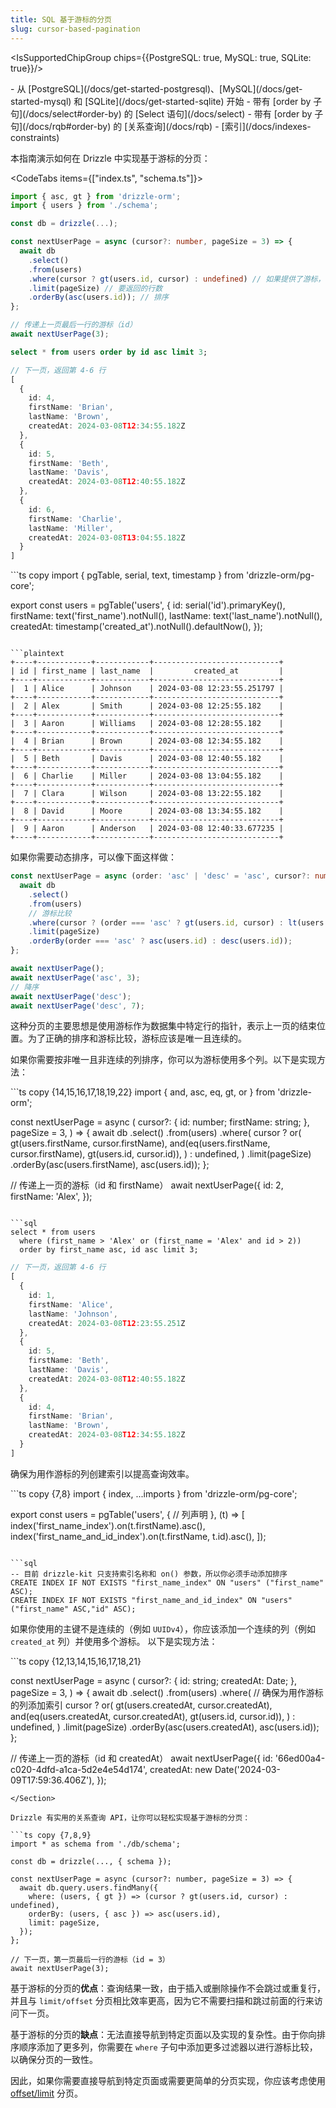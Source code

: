 ```yaml
---
title: SQL 基于游标的分页
slug: cursor-based-pagination
---
```



<IsSupportedChipGroup chips={{PostgreSQL: true, MySQL: true, SQLite: true}}/>

<Prerequisites>
- 从 [PostgreSQL](/docs/get-started-postgresql)、[MySQL](/docs/get-started-mysql) 和 [SQLite](/docs/get-started-sqlite) 开始
- 带有 [order by 子句](/docs/select#order-by) 的 [Select 语句](/docs/select)
- 带有 [order by 子句](/docs/rqb#order-by) 的 [关系查询](/docs/rqb)
- [索引](/docs/indexes-constraints)
</Prerequisites>

本指南演示如何在 Drizzle 中实现基于游标的分页：

<CodeTabs items={["index.ts", "schema.ts"]}>
  <CodeTab>
  ```ts copy {10,11,12}
  import { asc, gt } from 'drizzle-orm';
  import { users } from './schema';

  const db = drizzle(...);

  const nextUserPage = async (cursor?: number, pageSize = 3) => {
    await db
      .select()
      .from(users)
      .where(cursor ? gt(users.id, cursor) : undefined) // 如果提供了游标，获取游标之后的行
      .limit(pageSize) // 要返回的行数
      .orderBy(asc(users.id)); // 排序
  };

  // 传递上一页最后一行的游标（id）
  await nextUserPage(3);
  ```

  ```sql
  select * from users order by id asc limit 3;
  ```

  ```ts
  // 下一页，返回第 4-6 行
  [
    {
      id: 4,
      firstName: 'Brian',
      lastName: 'Brown',
      createdAt: 2024-03-08T12:34:55.182Z
    },
    {
      id: 5,
      firstName: 'Beth',
      lastName: 'Davis',
      createdAt: 2024-03-08T12:40:55.182Z
    },
    {
      id: 6,
      firstName: 'Charlie',
      lastName: 'Miller',
      createdAt: 2024-03-08T13:04:55.182Z
    }
  ]
  ```
  </CodeTab>
  <CodeTab>
  ```ts copy
  import { pgTable, serial, text, timestamp } from 'drizzle-orm/pg-core';

  export const users = pgTable('users', {
    id: serial('id').primaryKey(),
    firstName: text('first_name').notNull(),
    lastName: text('last_name').notNull(),
    createdAt: timestamp('created_at').notNull().defaultNow(),
  });
  ```

  ```plaintext
  +----+------------+------------+----------------------------+
  | id | first_name | last_name  |         created_at         |
  +----+------------+------------+----------------------------+
  |  1 | Alice      | Johnson    | 2024-03-08 12:23:55.251797 |
  +----+------------+------------+----------------------------+
  |  2 | Alex       | Smith      | 2024-03-08 12:25:55.182    |
  +----+------------+------------+----------------------------+
  |  3 | Aaron      | Williams   | 2024-03-08 12:28:55.182    |
  +----+------------+------------+----------------------------+
  |  4 | Brian      | Brown      | 2024-03-08 12:34:55.182    |
  +----+------------+------------+----------------------------+
  |  5 | Beth       | Davis      | 2024-03-08 12:40:55.182    |
  +----+------------+------------+----------------------------+
  |  6 | Charlie    | Miller     | 2024-03-08 13:04:55.182    |
  +----+------------+------------+----------------------------+
  |  7 | Clara      | Wilson     | 2024-03-08 13:22:55.182    |
  +----+------------+------------+----------------------------+
  |  8 | David      | Moore      | 2024-03-08 13:34:55.182    |
  +----+------------+------------+----------------------------+
  |  9 | Aaron      | Anderson   | 2024-03-08 12:40:33.677235 |
  +----+------------+------------+----------------------------+
  ```
  </CodeTab>

</CodeTabs>

如果你需要动态排序，可以像下面这样做：

```ts copy {6,8}
const nextUserPage = async (order: 'asc' | 'desc' = 'asc', cursor?: number, pageSize = 3) => {
  await db
    .select()
    .from(users)
    // 游标比较
    .where(cursor ? (order === 'asc' ? gt(users.id, cursor) : lt(users.id, cursor)) : undefined)
    .limit(pageSize)
    .orderBy(order === 'asc' ? asc(users.id) : desc(users.id));
};

await nextUserPage();
await nextUserPage('asc', 3);
// 降序
await nextUserPage('desc');
await nextUserPage('desc', 7);
```

这种分页的主要思想是使用游标作为数据集中特定行的指针，表示上一页的结束位置。为了正确的排序和游标比较，游标应该是唯一且连续的。

如果你需要按非唯一且非连续的列排序，你可以为游标使用多个列。以下是实现方法：

<Section>
```ts copy {14,15,16,17,18,19,22}
import { and, asc, eq, gt, or } from 'drizzle-orm';

const nextUserPage = async (
  cursor?: {
    id: number;
    firstName: string;
  },
  pageSize = 3,
) => {
  await db
    .select()
    .from(users)
    .where(
      cursor
        ? or(
            gt(users.firstName, cursor.firstName),
            and(eq(users.firstName, cursor.firstName), gt(users.id, cursor.id)),
          )
        : undefined,
    )
    .limit(pageSize)
    .orderBy(asc(users.firstName), asc(users.id));
};

// 传递上一页的游标（id 和 firstName）
await nextUserPage({
  id: 2,
  firstName: 'Alex',
});
```

```sql
select * from users
  where (first_name > 'Alex' or (first_name = 'Alex' and id > 2))
  order by first_name asc, id asc limit 3;
```

```ts
// 下一页，返回第 4-6 行
[
  {
    id: 1,
    firstName: 'Alice',
    lastName: 'Johnson',
    createdAt: 2024-03-08T12:23:55.251Z
  },
  {
    id: 5,
    firstName: 'Beth',
    lastName: 'Davis',
    createdAt: 2024-03-08T12:40:55.182Z
  },
  {
    id: 4,
    firstName: 'Brian',
    lastName: 'Brown',
    createdAt: 2024-03-08T12:34:55.182Z
  }
]
```
</Section>

确保为用作游标的列创建索引以提高查询效率。

<Section>
```ts copy {7,8}
import { index, ...imports } from 'drizzle-orm/pg-core';

export const users = pgTable('users', {
  // 列声明
},
(t) => [
  index('first_name_index').on(t.firstName).asc(),
  index('first_name_and_id_index').on(t.firstName, t.id).asc(),
]);
```

```sql
-- 目前 drizzle-kit 只支持索引名称和 on() 参数，所以你必须手动添加排序
CREATE INDEX IF NOT EXISTS "first_name_index" ON "users" ("first_name" ASC);
CREATE INDEX IF NOT EXISTS "first_name_and_id_index" ON "users" ("first_name" ASC,"id" ASC);
```
</Section>

如果你使用的主键不是连续的（例如 `UUIDv4`），你应该添加一个连续的列（例如 `created_at` 列）并使用多个游标。
以下是实现方法：

<Section>
```ts copy {12,13,14,15,16,17,18,21}

const nextUserPage = async (
  cursor?: {
    id: string;
    createdAt: Date;
  },
  pageSize = 3,
) => {
  await db
    .select()
    .from(users)
    .where(
      // 确保为用作游标的列添加索引
      cursor
        ? or(
            gt(users.createdAt, cursor.createdAt),
            and(eq(users.createdAt, cursor.createdAt), gt(users.id, cursor.id)),
          )
        : undefined,
    )
    .limit(pageSize)
    .orderBy(asc(users.createdAt), asc(users.id));
};

// 传递上一页的游标（id 和 createdAt）
await nextUserPage({
  id: '66ed00a4-c020-4dfd-a1ca-5d2e4e54d174',
  createdAt: new Date('2024-03-09T17:59:36.406Z'),
});
```
</Section>

Drizzle 有实用的关系查询 API，让你可以轻松实现基于游标的分页：

```ts copy {7,8,9}
import * as schema from './db/schema';

const db = drizzle(..., { schema });

const nextUserPage = async (cursor?: number, pageSize = 3) => {
  await db.query.users.findMany({
    where: (users, { gt }) => (cursor ? gt(users.id, cursor) : undefined),
    orderBy: (users, { asc }) => asc(users.id),
    limit: pageSize,
  });
};

// 下一页，第一页最后一行的游标（id = 3）
await nextUserPage(3);
```

基于游标的分页的**优点**：查询结果一致，由于插入或删除操作不会跳过或重复行，并且与 `limit/offset` 分页相比效率更高，因为它不需要扫描和跳过前面的行来访问下一页。

基于游标的分页的**缺点**：无法直接导航到特定页面以及实现的复杂性。由于你向排序顺序添加了更多列，你需要在 `where` 子句中添加更多过滤器以进行游标比较，以确保分页的一致性。

因此，如果你需要直接导航到特定页面或需要更简单的分页实现，你应该考虑使用 [offset/limit](/docs/guides/limit-offset-pagination) 分页。
